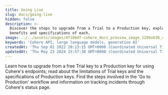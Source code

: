 ```yaml
---
title: Going Live
slug: docs/going-live
hidden: false
description: >-
  Discover the steps to upgrade from a Trial to a Production key, explore the
  benefits and specifications of each.
image: ../../assets/images/4f186df-cohere_docs_preview_image_1200x630_copy.jpg
keywords: 'Cohere API, large language models, generative AI'
createdAt: 'Thu Sep 01 2022 20:13:15 GMT+0000 (Coordinated Universal Time)'
updatedAt: 'Thu May 23 2024 15:57:38 GMT+0000 (Coordinated Universal Time)'
---
```

Learn how to upgrade from a free Trial key to a Production key for using Cohere's endpoints; read about the limitations of Trial keys and the specifications of Production keys. Find the steps involved in the 'Go to Production' workflow and information on tracking incidents through Cohere's status page.
